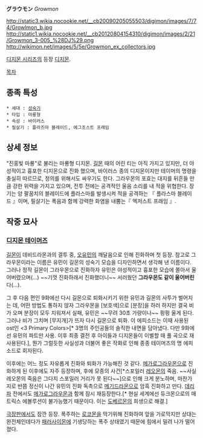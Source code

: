 '''グラウモン''' ''Growmon''

http://static3.wikia.nocookie.net/__cb20090205055503/digimon/images/7/74/Growlmon_b.jpg
http://static1.wikia.nocookie.net/__cb20120804154310/digimon/images/2/21/Growmon_3-005_%28DJ%29.png
http://wikimon.net/images/5/5e/Growmon_ex_collectors.jpg

[[디지몬 시리즈]]의 등장 [[디지몬]].

[[목차]]

== 종족 특성 ==
 * 세대 : [[성숙기]]
 * 타입 : 마룡형
 * 속성 : 바이러스
 * 필살기 : 플라즈마 블레이드, 에그조스트 프래임

== 상세 정보 ==
"진홍빛 마룡"로 불리는 마룡형 디지몬. [[길몬]] 때의 어린 티는 아직 가지고 있지만, 더 야성적이고 흉포한 디지몬으로 진화 했으며, 바이러스 종의 디지몬이지만 테이머의 명령을 충실히 따르므로, 정의를 위해서도 싸우기도 한다. 그라우몬의 포효는 대지를 뒤흔들 만큼 강한 위력을 가지고 있으며, 전투 전에는 공격적인 울음 소리를 내 적을 위협한다. 장기는 양 팔꿈치의 블레이드에 플라스마를 발생시켜 적을 공격하는 『 플라스마 블레이드 』이며, 필살기는 폭음과 함께 강력한 화염을 내뿜는『 엑저스트 프래임 』.

== 작중 묘사 ==
=== [[디지몬 테이머즈]] ===
[[길몬]]이 데비드라몬과의 결투 중, [[오유민]]의 깨달음으로 인해 진화하며 첫 등장. 참고로 그라우몬이라는 이름은 유민이 길몬의 성숙기 모습을 디자인하면서 생각해 낸 이름이다. 그러나 정작 길몬이 그라우몬으로 진화하자 유민은 야성적이고 흉포한 모습에 쫄아서 울어버렸으며(...) ~~기껏 진화하래서 진화했더니~~ 서러웠던 '''그라우몬도 같이 울어버린'''다(...).

그 후 다음 편인 9화에선 다시 길몬으로 퇴화시키기 위한 유민과 길몬의 사투가 벌어지는 데, 어떤 방법도 통하지 않자 그라우몬을 [보호색]으로 [분장]을 하러 하지만 결국 비가 오며 분장이 모두 지워져서 실패, 유민은 ~~무려 30초 가량이나~~ 펑펑 울게 된다. 그러나 비가 그치며 [무지개]가 뜨자 다시 길몬으로 퇴화. 이 에피소드는 이때 사용된 ost인 <3 Primary Colors>[* 3명의 주인공들의 솔직한 내면을 담아냈다. 다만 9화에선 유민의 파트만 사용. 이후 최종 결전 후 아이들과 디지몬들이 이별할 때 풀 곡으로 재사용된다.],  뭔가 그럴듯한 사실성과 더불어 좋은 작화로 인해 종종 테이머즈의 명 에피소드로 회자된다.

이후에는 어느 정도 자유롭게 진화와 퇴화가 가능해진 것 같다. [[메가로그라우몬]]으로 진화하게 된 이후에도 자주 등장하며, 후에 모종의 사건[*스포일러 [[레오몬]]의 죽음. ~~사실 레오몬의 죽음은 그다지 스포일러 거리가 못 된다~~]으로 인해 크게 분노하며, 마찬가지로 반쯤 정신이 나간 유민의 진화 독촉으로 [[메기드라몬]]으로 암흑 진화하고 만다. [[데리파]] 전에서도 [[메가로그라우몬]]과 함께 잠시 재등장한다.[* 현실 세계에선 듀크몬으로의 매트릭스 에볼루션이 불가능했기 때문이다. 이는 [[도베르몬]]의 희생으로 해결.]

[[폭주 디지몬 특급|극장판]]에서도 잠깐 등장. 폭주하는 [[로코몬]]을 막기위해 진화하여 앞을 가로막지만 상대는 완전체인데다가 [[패러사이몬]]에 기생당하는 폭주 상태였기 때문에 힘에서 밀려 나가 떨어졌다.
